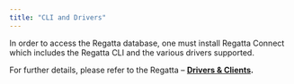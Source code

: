 ```yaml
---
title: "CLI and Drivers"
---
```


In order to access the Regatta database, one must install Regatta Connect which includes the
Regatta CLI and the various drivers supported.

For further details, please refer to the Regatta – [**Drivers & Clients**](https://docs.regatta.dev/drivers-and-clients/connecting-applications-to-regatta)**.**